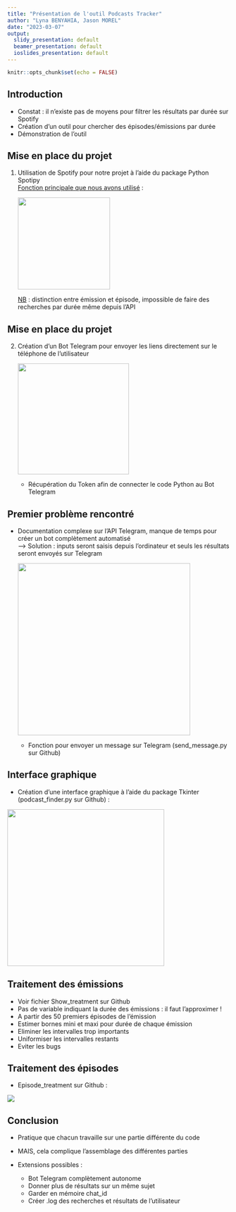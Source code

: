 ```yaml
---
title: "Présentation de l'outil Podcasts Tracker"
author: "Lyna BENYAHIA, Jason MOREL"
date: "2023-03-07"
output:
  slidy_presentation: default
  beamer_presentation: default
  ioslides_presentation: default
---
```


```r
knitr::opts_chunk$set(echo = FALSE)
```

## Introduction

-   Constat : il n'existe pas de moyens pour filtrer les résultats par durée sur Spotify
-   Création d'un outil pour chercher des épisodes/émissions par durée
-   Démonstration de l'outil

## Mise en place du projet

1.  Utilisation de Spotify pour notre projet à l'aide du package Python Spotipy\
    [Fonction principale que nous avons utilisé]{.underline} :

    ![](images/Capture%20d%E2%80%99e%CC%81cran%202023-03-07%20a%CC%80%2021.37.31.png){width="209"}

    [NB]{.underline} : distinction entre émission et épisode, impossible de faire des recherches par durée même depuis l'API

## Mise en place du projet

2.  Création d'un Bot Telegram pour envoyer les liens directement sur le téléphone de l'utilisateur

    ![](images/Capture%20d%E2%80%99e%CC%81cran%202023-03-07%20a%CC%80%2021.48.48.png){width="252"}

    -   Récupération du Token afin de connecter le code Python au Bot Telegram

## Premier problème rencontré

-   Documentation complexe sur l'API Telegram, manque de temps pour créer un bot complètement automatisé\
    ---\> Solution : inputs seront saisis depuis l'ordinateur et seuls les résultats seront envoyés sur Telegram

    ![](images/Capture%20d%E2%80%99e%CC%81cran%202023-03-11%20a%CC%80%2010.36.02.png){width="391"}

    -   Fonction pour envoyer un message sur Telegram (send_message.py sur Github)

## Interface graphique

-   Création d'une interface graphique à l'aide du package Tkinter (podcast_finder.py sur Github) :

![](images/Capture%20d%E2%80%99e%CC%81cran%202023-03-11%20a%CC%80%2010.10.40.png){width="356"}

## Traitement des émissions

-   Voir fichier Show_treatment sur Github
-   Pas de variable indiquant la durée des émissions : il faut l'approximer !
-   A partir des 50 premiers épisodes de l'émission
-   Estimer bornes mini et maxi pour durée de chaque émission
-   Eliminer les intervalles trop importants
-   Uniformiser les intervalles restants
-   Eviter les bugs

## Traitement des épisodes

-   Episode_treatment sur Github :

![](images/Capture%20d%E2%80%99e%CC%81cran%202023-03-11%20a%CC%80%2010.29.03.png)

## Conclusion

-   Pratique que chacun travaille sur une partie différente du code

-   MAIS, cela complique l'assemblage des différentes parties

-   Extensions possibles :

    -   Bot Telegram complètement autonome
    -   Donner plus de résultats sur un même sujet
    -   Garder en mémoire chat_id
    -   Créer .log des recherches et résultats de l'utilisateur
